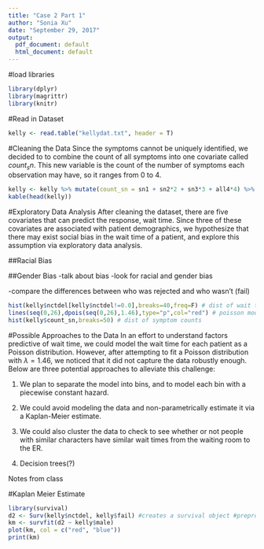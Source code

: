 ```yaml
---
title: "Case 2 Part 1"
author: "Sonia Xu"
date: "September 29, 2017"
output:
  pdf_document: default
  html_document: default
---
```


<!--Week 1: Case study introduced in detail in the Wed lecture including questions from the students, and some relevant background on how the data were collected, the scientific focus, common ways to analyze the data, etc.  Students are expected to download the data, conduct exploratory/descriptive analyses of the data, clean the data (as needed) and outline several possible approaches for analyzing the data to address the scientific goals of the study by the next week’s lecture (at which point a write-up describing the results from the initial analyses and the different potential approaches to analysis) is due.  These interim reports will be graded, and should include a short description of the roles of each of the “authors” (team members) in the work.  -->


<!---
CASE STUDY 2: 

BACKGROUND: Study of time to critical neurological assessment for patients with stroke-like symptoms who are admitted to the emergency room.  A possible predictor is number of major stroke symptoms reported, ranging from 0 to 4.  Treatment for acute stroke includes thrombolytic therapy, which can potentially improve neurological functioning for ischemic stroke patients if administered soon after symptom onset (within 3 hours).  Since treating patients quickly is critically important for their long-term prognosis, minimizing the times from symptom onset to emergency room (ED) arrival, from ED arrival to diagnosis, and from diagnosis to treatment is of paramount concern.

INTEREST: Factors predictive of the time to critical neurological assessment following admission to the ED for n=335 patients with mild to moderate motor impairment.  The goal of the analysis is to perform inferences on the impact of clinical presentation, gender and race on time to neurological assessment.  Clinical presentation is measured as a count of reported major stroke symptoms, including headache, loss of motor skills or weakness, trouble talking or understanding, and vision problems.

Variable key: 
nctdel = min of neurologist time to assessment & CT scan from arrival at ER
fail = 1 if got neurologist/CT scan & 0 otherwise
male = 1 if male, 0=female
black = 1 if black, 0=not black 
hisp = 1 if hispanic, 0=not hispanic
sn1 = 0/1 indicator 1 main symptom
sn2 = 0/1 indicator 2 main symptoms
sn3 = 0/1 indicator 3 main symptoms 
all4 = 0/1 indicator all 4 main symptoms
--->

#load libraries
```r
library(dplyr)
library(magrittr)
library(knitr)
```

#Read in Dataset
```r
kelly <- read.table("kellydat.txt", header = T)
```

#Cleaning the Data
Since the symptoms cannot be uniquely identified, we decided to to combine the count of all symptoms into one covariate called $count_sn$. This new variable is the count of the number of symptoms each observation may have, so it ranges from 0 to 4.
```r
kelly <- kelly %>% mutate(count_sn = sn1 + sn2*2 + sn3*3 + all4*4) %>% select(-c(sn1, sn2, sn3, all4))
kable(head(kelly))
```

#Exploratory Data Analysis
After cleaning the dataset, there are five covariates that can predict the response, wait time. Since three of these covariates are associated with patient demographics, we hypothesize that there may exist social bias in the wait time of a patient, and explore this assumption via exploratory data analysis.

##Racial Bias

##Gender Bias
-talk about bias
  -look for racial and gender bias
  
-compare the differences between who was rejected and who wasn't (fail)

```r
hist(kelly$nctdel[kelly$nctdel!=0.0],breaks=40,freq=F) # dist of wait times (zero wait times removed)
lines(seq(0,26),dpois(seq(0,26),1.46),type="p",col="red") # poisson model, arbitrary lambda
hist(kelly$count_sn,breaks=50) # dist of symptom counts

```

#Possible Approaches to the Data
In an effort to understand factors predictive of wait time, we could model the wait time for each patient as a Poisson distribution. However, after attempting to fit a Poisson distribution with $\lambda = 1.46$, we noticed that it did not capture the data robustly enough. Below are three potential approaches to alleviate this challenge:

1. We plan to separate the model into bins, and to model each bin with a piecewise constant hazard.

2. We could avoid modeling the data and non-parametrically estimate it via a Kaplan-Meier estimate.

3. We could also cluster the data to check to see whether or not people with similar characters have similar wait times from the waiting room to the ER.

4. Decision trees(?)


Notes from class

#Kaplan Meier Estimate
```r
library(survival)
d2 <- Surv(kelly$nctdel, kelly$fail) #creates a survival object #preprocessed version of the data
km <- survfit(d2 ~ kelly$male)
plot(km, col = c("red", "blue"))
print(km)
```